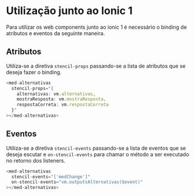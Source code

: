 
<Meta title="Ionic 1/Ionic 1" />

# Utilização junto ao Ionic 1

Para utilizar os web components junto ao ionic 1 é necessário o binding de atributos e eventos da seguinte maneira.

## Atributos

Utiliza-se a diretiva `stencil-props` passando-se a lista de atributos que se deseja fazer o binding.

```js
<med-alternativas
  stencil-props="{
    alternativas: vm.alternativas,
    mostraResposta: vm.mostraResposta,
    respostaCorreta: vm.respostaCorreta
  }"
></med-alternativas>
```

## Eventos

Utiliza-se a diretiva `stencil-events` passando-se a lista de eventos que se deseja escutar e `on-stencil-events` para chamar o método a ser executado no retorno dos listeners.

```js
<med-alternativas
  stencil-events="['medChange']"
  on-stencil-events="vm.outputsAlternativas($event)"
></med-alternativas>
```
